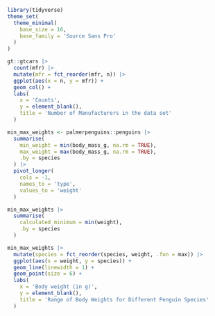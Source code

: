 

```r
library(tidyverse)
theme_set(
  theme_minimal(
    base_size = 16,
    base_family = 'Source Sans Pro'
  )
)
```

```r
gt::gtcars |> 
  count(mfr) |> 
  mutate(mfr = fct_reorder(mfr, n)) |> 
  ggplot(aes(x = n, y = mfr)) +
  geom_col() +
  labs(
    x = 'Counts',
    y = element_blank(),
    title = 'Number of Manufacturers in the data set'
  )
```

```r
min_max_weights <- palmerpenguins::penguins |> 
  summarise(
    min_weight = min(body_mass_g, na.rm = TRUE),
    max_weight = max(body_mass_g, na.rm = TRUE),
    .by = species
  ) |> 
  pivot_longer(
    cols = -1,
    names_to = 'type',
    values_to = 'weight'
  )
```


```r
min_max_weights |> 
  summarise(
    calculated_minimum = min(weight),
    .by = species
  )
```


```r
min_max_weights |> 
  mutate(species = fct_reorder(species, weight, .fun = max)) |> 
  ggplot(aes(x = weight, y = species)) +
  geom_line(linewidth = 1) +
  geom_point(size = 6) +
  labs(
    x = 'Body weight (in g)',
    y = element_blank(),
    title = 'Range of Body Weights for Different Penguin Species'
  )
```


